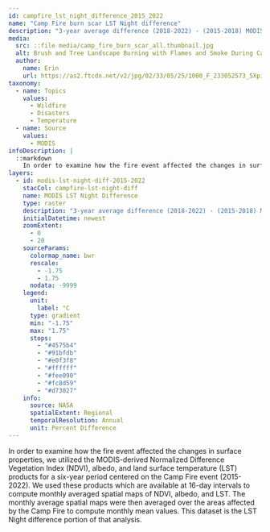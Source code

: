 ---
id: campfire_lst_night_difference_2015_2022
name: "Camp Fire burn scar LST Night difference"
description: "3-year average difference (2018-2022) - (2015-2018) MODIS-derived LST Night over the 2018 Camp Fire burn scar domain." 
media:
  src: ::file media/camp_fire_burn_scar_all.thumbnail.jpg
  alt: Brush and Tree Landscape Burning with Flames and Smoke During California Wildfire
  author:
    name: Erin
    url: https://as2.ftcdn.net/v2/jpg/02/33/05/25/1000_F_233052573_5Xpiw48FkuBnLzxopKwKHo2boD5QaZJW.jpg
taxonomy:
  - name: Topics
    values:
      - Wildfire
      - Disasters
      - Temperature
  - name: Source
    values:
      - MODIS
infoDescription: |
  ::markdown
    In order to examine how the fire event affected the changes in surface properties, we utilized the MODIS-derived Normalized Difference Vegetation Index (NDVI), albedo, and land surface temperature (LST) products for a six-year period centered on the Camp Fire event (2015-2022). We used these products which are available at 16-day intervals to compute monthly averaged spatial maps of NDVI, albedo, and LST. The monthly average spatial maps were then averaged over the areas affected by the Camp Fire to compute monthly mean values. This dataset is the LST Night difference portion of that analysis.
layers:
  - id: modis-lst-night-diff-2015-2022
    stacCol: campfire-lst-night-diff
    name: MODIS LST Night Difference
    type: raster
    description: "3-year average difference (2018-2022) - (2015-2018) MODIS-derived LST Night over the 2018 Camp Fire burn scar domain."
    initialDatetime: newest
    zoomExtent:
      - 0
      - 20
    sourceParams:
      colormap_name: bwr
      rescale:
        - -1.75
        - 1.75
      nodata: -9999
    legend:
      unit:
        label: °C
      type: gradient
      min: "-1.75"
      max: "1.75"
      stops:
        - "#4575b4"
        - "#91bfdb"
        - "#e0f3f8"
        - "#ffffff"
        - "#fee090"
        - "#fc8d59"
        - "#d73027"
    info:
      source: NASA
      spatialExtent: Regional
      temporalResolution: Annual
      unit: Percent Difference
---

<Block>
  <Prose>
    In order to examine how the fire event affected the changes in surface properties, we utilized the MODIS-derived Normalized Difference Vegetation Index (NDVI), albedo, and land surface temperature (LST) products for a six-year period centered on the Camp Fire event (2015-2022). We used these products which are available at 16-day intervals to compute monthly averaged spatial maps of NDVI, albedo, and LST. The monthly average spatial maps were then averaged over the areas affected by the Camp Fire to compute monthly mean values. This dataset is the LST Night difference portion of that analysis.
  </Prose>
</Block>


